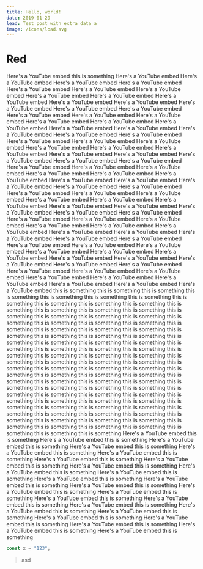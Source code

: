 ```yaml
---
title: Hello, world!
date: 2019-01-29
lead: Test post with extra data a
image: /icons/load.svg
---
```


# Red

Here's a YouTube embed
this is something
Here's a YouTube embed
Here's a YouTube embed
Here's a YouTube embed
Here's a YouTube embed
Here's a YouTube embed
Here's a YouTube embed
Here's a YouTube embed
Here's a YouTube embed
Here's a YouTube embed
Here's a YouTube embed
Here's a YouTube embed
Here's a YouTube embed
Here's a YouTube embed
Here's a YouTube embed
Here's a YouTube embed
Here's a YouTube embed
Here's a YouTube embed
Here's a YouTube embed
Here's a YouTube embed
Here's a YouTube embed
Here's a YouTube embed
Here's a YouTube embed
Here's a YouTube embed
Here's a YouTube embed
Here's a YouTube embed
Here's a YouTube embed
Here's a YouTube embed
Here's a YouTube embed
Here's a YouTube embed
Here's a YouTube embed
Here's a YouTube embed
Here's a YouTube embed
Here's a YouTube embed
Here's a YouTube embed
Here's a YouTube embed
Here's a YouTube embed
Here's a YouTube embed
Here's a YouTube embed
Here's a YouTube embed
Here's a YouTube embed
Here's a YouTube embed
Here's a YouTube embed
Here's a YouTube embed
Here's a YouTube embed
Here's a YouTube embed
Here's a YouTube embed
Here's a YouTube embed
Here's a YouTube embed
Here's a YouTube embed
Here's a YouTube embed
Here's a YouTube embed
Here's a YouTube embed
Here's a YouTube embed
Here's a YouTube embed
Here's a YouTube embed
Here's a YouTube embed
Here's a YouTube embed
Here's a YouTube embed
Here's a YouTube embed
Here's a YouTube embed
Here's a YouTube embed
Here's a YouTube embed
Here's a YouTube embed
Here's a YouTube embed
Here's a YouTube embed
Here's a YouTube embed
Here's a YouTube embed
Here's a YouTube embed
Here's a YouTube embed
Here's a YouTube embed
Here's a YouTube embed
Here's a YouTube embed
Here's a YouTube embed
Here's a YouTube embed
Here's a YouTube embed
Here's a YouTube embed
Here's a YouTube embed
Here's a YouTube embed
Here's a YouTube embed
Here's a YouTube embed
Here's a YouTube embed
Here's a YouTube embed
Here's a YouTube embed
Here's a YouTube embed
Here's a YouTube embed
Here's a YouTube embed
Here's a YouTube embed
Here's a YouTube embed
Here's a YouTube embed
Here's a YouTube embed
this is something
this is something
this is something
this is something
this is something
this is something
this is something
this is something
this is something
this is something
this is something
this is something
this is something
this is something
this is something
this is something
this is something
this is something
this is something
this is something
this is something
this is something
this is something
this is something
this is something
this is something
this is something
this is something
this is something
this is something
this is something
this is something
this is something
this is something
this is something
this is something
this is something
this is something
this is something
this is something
this is something
this is something
this is something
this is something
this is something
this is something
this is something
this is something
this is something
this is something
this is something
this is something
this is something
this is something
this is something
this is something
this is something
this is something
this is something
this is something
this is something
this is something
this is something
this is something
this is something
this is something
this is something
this is something
this is something
this is something
this is something
this is something
this is something
this is something
this is something
this is something
this is something
this is something
this is something
this is something
this is something
this is something
this is something
this is something
this is something
this is something
this is something
this is something
this is something
this is something
Here's a YouTube embed
this is something
Here's a YouTube embed
this is something
Here's a YouTube embed
this is something
Here's a YouTube embed
this is something
Here's a YouTube embed
this is something
Here's a YouTube embed
this is something
Here's a YouTube embed
this is something
Here's a YouTube embed
this is something
Here's a YouTube embed
this is something
Here's a YouTube embed
this is something
Here's a YouTube embed
this is something
Here's a YouTube embed
this is something
Here's a YouTube embed
this is something
Here's a YouTube embed
this is something
Here's a YouTube embed
this is something
Here's a YouTube embed
this is something
Here's a YouTube embed
this is something
Here's a YouTube embed
this is something
Here's a YouTube embed
this is something
Here's a YouTube embed
this is something
Here's a YouTube embed
this is something
Here's a YouTube embed
this is something
Here's a YouTube embed
this is something
Here's a YouTube embed
this is something
Here's a YouTube embed
this is something
Here's a YouTube embed
this is something

```js
const x = "123";
```

> asd
